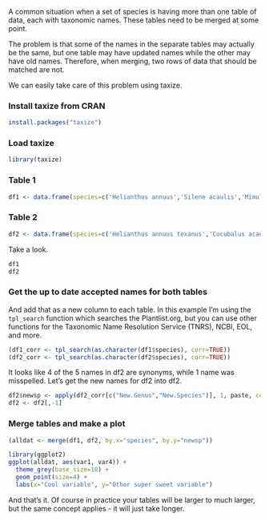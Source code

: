 A common situation when a set of species is having more than one table of data, each with taxonomic names. These tables need to be merged at some point. 

The problem is that some of the names in the separate tables may actually be the same, but one table may have updated names while the other may have old names. Therefore, when merging, two rows of data that should be matched are not.

We can easily take care of this problem using taxize. 

### Install taxize from CRAN

```r
install.packages("taxize")
```

### Load taxize

```r
library(taxize)
```

### Table 1

```r
df1 <- data.frame(species=c('Helianthus annuus','Silene acaulis','Mimulus alpinus','Phlox drummondii','Triteleia hyacinthina'), var1=rnorm(5), var2=rnorm(5), stringsAsFactors=FALSE)
```

### Table 2

```r
df2 <- data.frame(species=c('Helianthus annuus texanus','Cucubalus acaulis','Mimulus langsdorffii alpinus','Armeria drummondii','Triteleia hyocinthina'), var3=rnorm(5), var4=rnorm(5), stringsAsFactors=FALSE)
```

Take a look. 

```r
df1
df2
```

### Get the up to date accepted names for both tables

And add that as a new column to each table. In this example I'm using the `tpl_search` function which searches the Plantlist.org, but you can use other functions for the Taxonomic Name Resolution Service (TNRS), NCBI, EOL, and more. 

```r
(df1_corr <- tpl_search(as.character(df1$species), corr=TRUE))
(df2_corr <- tpl_search(as.character(df2$species), corr=TRUE))
```

It looks like 4 of the 5 names in df2 are synonyms, while 1 name was misspelled. Let's get the new names for df2 into df2.

```r
df2$newsp <- apply(df2_corr[c("New.Genus","New.Species")], 1, paste, collapse=" ")
df2 <- df2[,-1]
```


### Merge tables and make a plot

```r
(alldat <- merge(df1, df2, by.x="species", by.y="newsp"))

library(ggplot2)
ggplot(alldat, aes(var1, var4)) +
  theme_grey(base_size=18) +
  geom_point(size=4) +
  labs(x="Cool variable", y="Other super sweet variable")
```

And that's it. Of course in practice your tables will be larger to much larger, but the same concept applies - it will just take longer. 